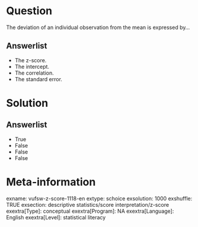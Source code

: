 Question
========
The deviation of an individual observation from the mean is expressed by...

Answerlist
----------
* The z-score.
* The intercept.
* The correlation.
* The standard error.

Solution
========

Answerlist
----------
* True
* False
* False
* False

Meta-information
================
exname: vufsw-z-score-1118-en
extype: schoice
exsolution: 1000
exshuffle: TRUE
exsection: descriptive statistics/score interpretation/z-score
exextra[Type]: conceptual
exextra[Program]: NA
exextra[Language]: English
exextra[Level]: statistical literacy

